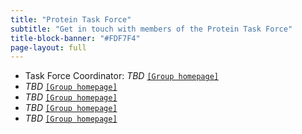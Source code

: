 ```yaml
---
title: "Protein Task Force"
subtitle: "Get in touch with members of the Protein Task Force"
title-block-banner: "#FDF7F4"
page-layout: full
---
```


::::: team-card
::: team-info
- Task Force Coordinator: *TBD* [`[Group homepage]`]()
- *TBD* [`[Group homepage]`]()
- *TBD* [`[Group homepage]`]()
- *TBD* [`[Group homepage]`]()
- *TBD* [`[Group homepage]`]()
:::
:::::
